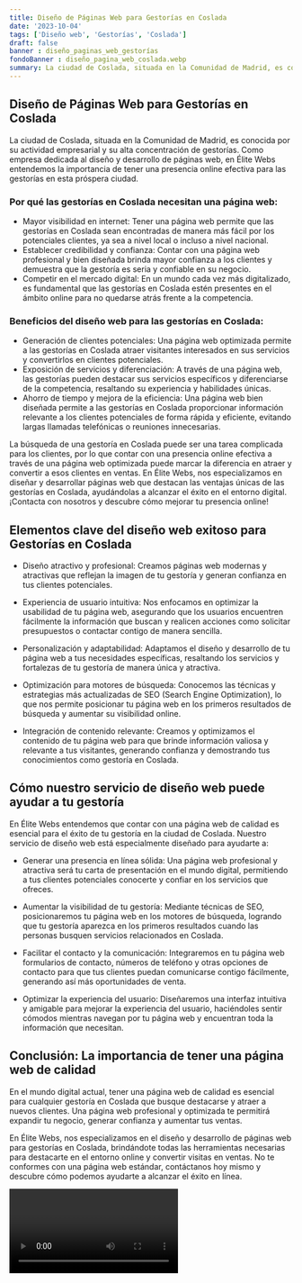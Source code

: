 ```yaml
---
title: Diseño de Páginas Web para Gestorías en Coslada
date: '2023-10-04'
tags: ['Diseño web', 'Gestorías', 'Coslada']
draft: false
banner : diseño_paginas_web_gestorías
fondoBanner : diseño_pagina_web_coslada.webp
summary: La ciudad de Coslada, situada en la Comunidad de Madrid, es conocida por su actividad empresarial y su alta concentración de gestorías. Como empresa dedicada al diseño y desarrollo de páginas web, en Élite Webs entendemos la importancia de tener una presencia online efectiva para las gestorías en esta próspera ciudad.
---
```


## Diseño de Páginas Web para Gestorías en Coslada

La ciudad de Coslada, situada en la Comunidad de Madrid, es conocida por su actividad empresarial y su alta concentración de gestorías. Como empresa dedicada al diseño y desarrollo de páginas web, en Élite Webs entendemos la importancia de tener una presencia online efectiva para las gestorías en esta próspera ciudad.

### Por qué las gestorías en Coslada necesitan una página web:

- Mayor visibilidad en internet: Tener una página web permite que las gestorías en Coslada sean encontradas de manera más fácil por los potenciales clientes, ya sea a nivel local o incluso a nivel nacional.
- Establecer credibilidad y confianza: Contar con una página web profesional y bien diseñada brinda mayor confianza a los clientes y demuestra que la gestoría es seria y confiable en su negocio.
- Competir en el mercado digital: En un mundo cada vez más digitalizado, es fundamental que las gestorías en Coslada estén presentes en el ámbito online para no quedarse atrás frente a la competencia.

### Beneficios del diseño web para las gestorías en Coslada:

- Generación de clientes potenciales: Una página web optimizada permite a las gestorías en Coslada atraer visitantes interesados en sus servicios y convertirlos en clientes potenciales.
- Exposición de servicios y diferenciación: A través de una página web, las gestorías pueden destacar sus servicios específicos y diferenciarse de la competencia, resaltando su experiencia y habilidades únicas.
- Ahorro de tiempo y mejora de la eficiencia: Una página web bien diseñada permite a las gestorías en Coslada proporcionar información relevante a los clientes potenciales de forma rápida y eficiente, evitando largas llamadas telefónicas o reuniones innecesarias.

La búsqueda de una gestoría en Coslada puede ser una tarea complicada para los clientes, por lo que contar con una presencia online efectiva a través de una página web optimizada puede marcar la diferencia en atraer y convertir a esos clientes en ventas. En Élite Webs, nos especializamos en diseñar y desarrollar páginas web que destacan las ventajas únicas de las gestorías en Coslada, ayudándolas a alcanzar el éxito en el entorno digital. ¡Contacta con nosotros y descubre cómo mejorar tu presencia online!

<GifSeo />

<Cta />

## Elementos clave del diseño web exitoso para Gestorías en Coslada

- Diseño atractivo y profesional: Creamos páginas web modernas y atractivas que reflejan la imagen de tu gestoría y generan confianza en tus clientes potenciales.

- Experiencia de usuario intuitiva: Nos enfocamos en optimizar la usabilidad de tu página web, asegurando que los usuarios encuentren fácilmente la información que buscan y realicen acciones como solicitar presupuestos o contactar contigo de manera sencilla.

- Personalización y adaptabilidad: Adaptamos el diseño y desarrollo de tu página web a tus necesidades específicas, resaltando los servicios y fortalezas de tu gestoría de manera única y atractiva.

- Optimización para motores de búsqueda: Conocemos las técnicas y estrategias más actualizadas de SEO (Search Engine Optimization), lo que nos permite posicionar tu página web en los primeros resultados de búsqueda y aumentar su visibilidad online.

- Integración de contenido relevante: Creamos y optimizamos el contenido de tu página web para que brinde información valiosa y relevante a tus visitantes, generando confianza y demostrando tus conocimientos como gestoría en Coslada.

## Cómo nuestro servicio de diseño web puede ayudar a tu gestoría

En Élite Webs entendemos que contar con una página web de calidad es esencial para el éxito de tu gestoría en la ciudad de Coslada. Nuestro servicio de diseño web está especialmente diseñado para ayudarte a:

- Generar una presencia en línea sólida: Una página web profesional y atractiva será tu carta de presentación en el mundo digital, permitiendo a tus clientes potenciales conocerte y confiar en los servicios que ofreces.

- Aumentar la visibilidad de tu gestoría: Mediante técnicas de SEO, posicionaremos tu página web en los motores de búsqueda, logrando que tu gestoría aparezca en los primeros resultados cuando las personas busquen servicios relacionados en Coslada.

- Facilitar el contacto y la comunicación: Integraremos en tu página web formularios de contacto, números de teléfono y otras opciones de contacto para que tus clientes puedan comunicarse contigo fácilmente, generando así más oportunidades de venta.

- Optimizar la experiencia del usuario: Diseñaremos una interfaz intuitiva y amigable para mejorar la experiencia del usuario, haciéndoles sentir cómodos mientras navegan por tu página web y encuentran toda la información que necesitan.

## Conclusión: La importancia de tener una página web de calidad

En el mundo digital actual, tener una página web de calidad es esencial para cualquier gestoría en Coslada que busque destacarse y atraer a nuevos clientes. Una página web profesional y optimizada te permitirá expandir tu negocio, generar confianza y aumentar tus ventas.

En Élite Webs, nos especializamos en el diseño y desarrollo de páginas web para gestorías en Coslada, brindándote todas las herramientas necesarias para destacarte en el entorno online y convertir visitas en ventas. No te conformes con una página web estándar, contáctanos hoy mismo y descubre cómo podemos ayudarte a alcanzar el éxito en línea.

<Video />

<CtaBot job='Gestorías' city='Coslada'/>

<Gmaps query='Coslada+españa+maps' />